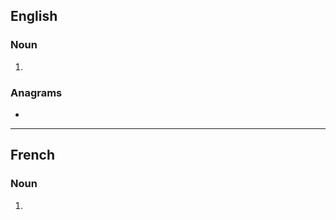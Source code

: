 {{also|Neutrinos|neutrino's}}
==English==

===Noun===
{{head|en|noun plural form}}

# {{plural of|neutrino|lang=en}}

===Anagrams===
* {{anagrams|en|sneutrino|urotensin}}

----

==French==

===Noun===
{{head|fr|noun plural form|g=?}}

# {{plural of|neutrino|lang=fr}}